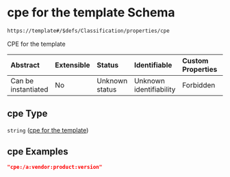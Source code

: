 # cpe for the template Schema

```txt
https://template#/$defs/Classification/properties/cpe
```

CPE for the template

| Abstract            | Extensible | Status         | Identifiable            | Custom Properties | Additional Properties | Access Restrictions | Defined In                                                                             |
| :------------------ | :--------- | :------------- | :---------------------- | :---------------- | :-------------------- | :------------------ | :------------------------------------------------------------------------------------- |
| Can be instantiated | No         | Unknown status | Unknown identifiability | Forbidden         | Allowed               | none                | [nuclei-schema.schema.json\*](../out/nuclei-schema.schema.json "open original schema") |

## cpe Type

`string` ([cpe for the template](nuclei-schema-defs-classification-properties-cpe-for-the-template))

## cpe Examples

```json
"cpe:/a:vendor:product:version"
```
